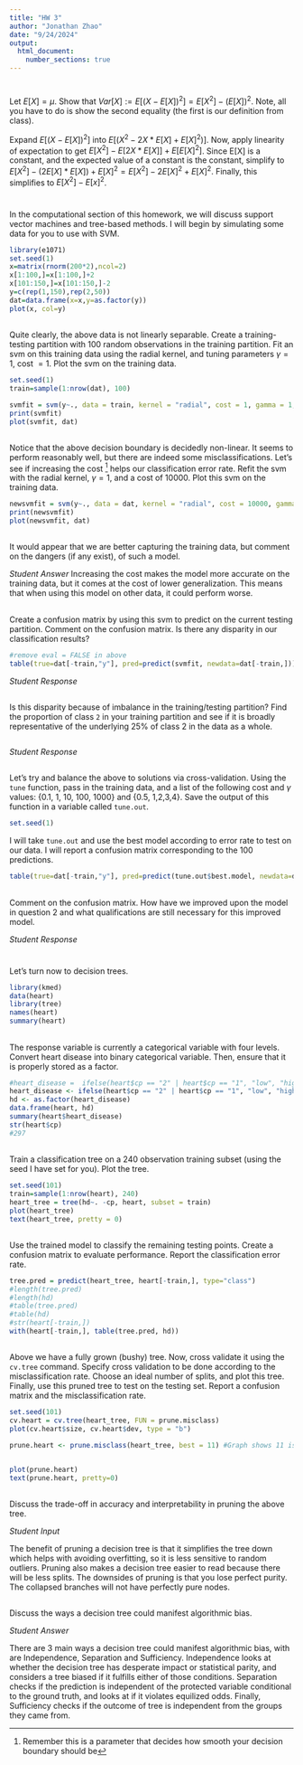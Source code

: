 ```yaml
---
title: "HW 3"
author: "Jonathan Zhao"
date: "9/24/2024"
output: 
  html_document:
    number_sections: true
---
```


#

Let $E[X] = \mu$.  Show that $Var[X] := E[(X-E[X])^2] = E[X^2]-(E[X])^2$.  Note, all you have to do is show the second equality (the first is our definition from class). 

Expand $E[(X-E[X])^2]$ into $E[(X^2 - 2X*E[X] + E[X]^2)]$. Now, apply linearity of expectation to get 
$E[X^2] - E[2X*E[X]] + E[E[X]^2]$. Since E[X] is a constant, and the expected value of a constant is the constant, simplify to $E[X^2] - (2E[X] * E[X]) + E[X]^2 = E[X^2] - 2E[X]^2 + E[X]^2$. Finally, this simplifies to $E[X^2] - E[x]^2$.

# 

In the computational section of this homework, we will discuss support vector machines and tree-based methods.  I will begin by simulating some data for you to use with SVM. 

```r
library(e1071)
set.seed(1) 
x=matrix(rnorm(200*2),ncol=2)
x[1:100,]=x[1:100,]+2
x[101:150,]=x[101:150,]-2
y=c(rep(1,150),rep(2,50))
dat=data.frame(x=x,y=as.factor(y))
plot(x, col=y)

```


##

Quite clearly, the above data is not linearly separable.  Create a training-testing partition with 100 random observations in the training partition.  Fit an svm on this training data using the radial kernel, and tuning parameters $\gamma=1$, cost $=1$.  Plot the svm on the training data.  

```r
set.seed(1)
train=sample(1:nrow(dat), 100)

svmfit = svm(y~., data = train, kernel = "radial", cost = 1, gamma = 1, scale = FALSE) #y~. is giving it explanatory vars, 
print(svmfit)
plot(svmfit, dat)

```

##

Notice that the above decision boundary is decidedly non-linear.  It seems to perform reasonably well, but there are indeed some misclassifications.  Let's see if increasing the cost ^[Remember this is a parameter that decides how smooth your decision boundary should be] helps our classification error rate.  Refit the svm with the radial kernel, $\gamma=1$, and a cost of 10000.  Plot this svm on the training data. 

```r

newsvmfit = svm(y~., data = dat, kernel = "radial", cost = 10000, gamma = 1, scale = FALSE) #y~. is giving it explanatory vars, 
print(newsvmfit)
plot(newsvmfit, dat)
```

##

It would appear that we are better capturing the training data, but comment on the dangers (if any exist), of such a model. 

*Student Answer*
Increasing the cost makes the model more accurate on the training data, but it comes at the cost of lower generalization. This means that when using this model on other data, it could perform worse.



##

Create a confusion matrix by using this svm to predict on the current testing partition.  Comment on the confusion matrix.  Is there any disparity in our classification results?    

```r
#remove eval = FALSE in above
table(true=dat[-train,"y"], pred=predict(svmfit, newdata=dat[-train,]))
```
*Student Response*



##

Is this disparity because of imbalance in the training/testing partition?  Find the proportion of class `2` in your training partition and see if it is broadly representative of the underlying 25\% of class 2 in the data as a whole.  

```r


```

*Student Response*

##

Let's try and balance the above to solutions via cross-validation.  Using the `tune` function, pass in the training data, and a list of the following cost and $\gamma$ values: {0.1, 1, 10, 100, 1000} and {0.5, 1,2,3,4}.  Save the output of this function in a variable called `tune.out`.  

```r

set.seed(1)


```

I will take `tune.out` and use the best model according to error rate to test on our data.  I will report a confusion matrix corresponding to the 100 predictions.  


```r
table(true=dat[-train,"y"], pred=predict(tune.out$best.model, newdata=dat[-train,]))
```

##

Comment on the confusion matrix.  How have we improved upon the model in question 2 and what qualifications are still necessary for this improved model.  

*Student Response*

# 
Let's turn now to decision trees.  

```r

library(kmed)
data(heart)
library(tree)
names(heart)
summary(heart)
```

## 

The response variable is currently a categorical variable with four levels.  Convert heart disease into binary categorical variable.  Then, ensure that it is properly stored as a factor. 

```r
#heart_disease =  ifelse(heart$cp == "2" | heart$cp == "1", "low", "high")
heart_disease <- ifelse(heart$cp == "2" | heart$cp == "1", "low", "high")  
hd <- as.factor(heart_disease)
data.frame(heart, hd)
summary(heart$heart_disease)
str(heart$cp)
#297

```

## 

Train a classification tree on a 240 observation training subset (using the seed I have set for you).  Plot the tree.  

```r
set.seed(101)
train=sample(1:nrow(heart), 240)
heart_tree = tree(hd~. -cp, heart, subset = train)
plot(heart_tree)
text(heart_tree, pretty = 0)
```


## 

Use the trained model to classify the remaining testing points.  Create a confusion matrix to evaluate performance.  Report the classification error rate.  

```r

tree.pred = predict(heart_tree, heart[-train,], type="class")
#length(tree.pred)
#length(hd)
#table(tree.pred)
#table(hd)
#str(heart[-train,])
with(heart[-train,], table(tree.pred, hd))


```

##  

Above we have a fully grown (bushy) tree.  Now, cross validate it using the `cv.tree` command.  Specify cross validation to be done according to the misclassification rate.  Choose an ideal number of splits, and plot this tree.  Finally, use this pruned tree to test on the testing set.  Report a confusion matrix and the misclassification rate.  

```r
set.seed(101)
cv.heart = cv.tree(heart_tree, FUN = prune.misclass)
plot(cv.heart$size, cv.heart$dev, type = "b")

prune.heart <- prune.misclass(heart_tree, best = 11) #Graph shows 11 is simplest and lowest misclass rate


plot(prune.heart)
text(prune.heart, pretty=0)


```


##

Discuss the trade-off in accuracy and interpretability in pruning the above tree. 

*Student Input *

The benefit of pruning a decision tree is that it simplifies the tree down which helps with avoiding overfitting, so it is less sensitive to random outliers. Pruning also makes a decision tree easier to read because there will be less splits. The downsides of pruning is that you lose perfect purity. The collapsed branches will not have perfectly pure nodes.

## 

Discuss the ways a decision tree could manifest algorithmic bias.  

*Student Answer*

There are 3 main ways a decision tree could manifest algorithmic bias, with are Independence, Separation and Sufficiency. Independence looks at whether the decision tree has desperate impact or statistical parity, and considers a tree biased if it fulfills either of those conditions. Separation checks if the prediction is independent of the protected variable conditional to the ground truth, and looks at if it violates equilized odds. Finally, Sufficiency checks if the outcome of tree is independent from the groups they came from.
